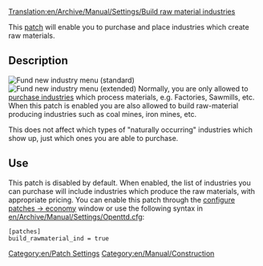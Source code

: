 [[Translation:en/Archive/Manual/Settings/Build raw material industries]]
[[Category:en/Patch Settings]]
[[Category:en/Manual/Construction]]

This [[en/Community/Patches/Patches|patch]] will enable you to purchase and place industries which create raw materials.

== Description ==
[[File:en/New Industry Menu St.png|right|frame|Fund new industry menu (standard)]]
[[File:en/New Industry Menu Ex.png|right|frame|Fund new industry menu (extended)]]
Normally, you are only allowed to [[en/Manual/Industries|purchase industries]] which process materials, e.g. Factories, Sawmills, etc.  When this patch is enabled you are also allowed to build raw-material producing industries such as coal mines, iron mines, etc.

This does not affect which types of "naturally occurring" industries which show up, just which ones you are able to purchase.

== Use ==
This patch is disabled by default.  When enabled, the list of industries you can purchase will include industries which produce the raw materials, with appropriate pricing. You can enable this patch through the [[en/Archive/Manual/Settings/Configuring patches/Construction|configure patches -> economy]] window or use the following syntax in [[en/Archive/Manual/Settings/Openttd.cfg]]:

<pre>
[patches]
build_rawmaterial_ind = true
</pre>